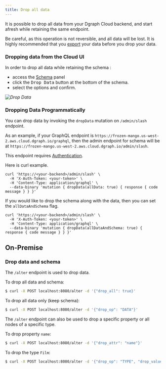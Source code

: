 ```yaml
---
title: Drop all data
---
```


It is possible to drop all data from your Dgraph Cloud backend, and start afresh
while retaining the same endpoint.

Be careful, as this operation is not reversible, and all data will be lost. It
is highly recommended that you [export](/admin/import-export) your data before
you drop your data.

### Dropping data from the Cloud UI

In order to drop all data while retaining the schema :

- access the [Schema](https://cloud.dgraph.io/_/schema) panel
- click the <kbd>Drop Data</kbd> button at the bottom of the schema.
- select the options and confirm.

_![Drop Data](/images/drop-data.png)_

### Dropping Data Programmatically

You can drop data by invoking the `dropData` mutation on `/admin/slash`
endpoint.

As an example, if your GraphQL endpoint is
`https://frozen-mango.us-west-2.aws.cloud.dgraph.io/graphql`, then the admin
endpoint for schema will be at
`https://frozen-mango.us-west-2.aws.cloud.dgraph.io/admin/slash`.

This endpoint requires [Authentication](./cloud/admin/authentication).

Here is curl example.

```
curl 'https://<your-backend>/admin/slash' \
  -H 'X-Auth-Token: <your-token>' \
  -H 'Content-Type: application/graphql' \
  --data-binary 'mutation { dropData(allData: true) { response { code message } } }'
```

If you would like to drop the schema along with the data, then you can set the
`allDataAndSchema` flag.

```
curl 'https://<your-backend>/admin/slash' \
  -H 'X-Auth-Token: <your-token>' \
  -H 'Content-Type: application/graphql' \
  --data-binary 'mutation { dropData(allDataAndSchema: true) { response { code message } } }'
```

## On-Premise

### Drop data and schema

The `/alter` endpoint is used to drop data.

To drop all data and schema:

```sh
$ curl -X POST localhost:8080/alter -d '{"drop_all": true}'
```

To drop all data only (keep schema):

```sh
$ curl -X POST localhost:8080/alter -d '{"drop_op": "DATA"}'
```

The `/alter` endpoint can also be used to drop a specific property or all nodes
of a specific type.

To drop property `name`:

```sh
$ curl -X POST localhost:8080/alter -d '{"drop_attr": "name"}'
```

To drop the type `Film`:

```sh
$ curl -X POST localhost:8080/alter -d '{"drop_op": "TYPE", "drop_value": "Film"}'
```
